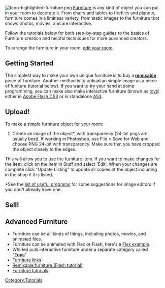 [[Image:Icon-highlighted-furniture.png|left]] [[Furniture]] is any kind of object you can put in your room to decorate it.  From chairs and tables to fireflies and planets, furniture comes in a limitless variety, from static images to the furniture that shows photos, movies, and are interactive.  

Follow the tutorials below for both step-by-step guides to the basics of Furniture creation and helpful techniques for more advanced creators.

To arrange the furniture in your room, [[edit your room]].

== Getting Started == 
The simplest way to make your own unique furniture is to buy a '''[[remixable item|remixable]]''' piece of furniture. Another method is to upload an simple image as a piece of funiture (tutorial below).  If you want to try your hand at some programming, you can make also make interactive furniture (known as [[create toys|toys]]) either in [[Adobe Flash CS3]] or in standalone [[AS3]].

== Upload! ==
To make a simple furniture object for your room:
# Create an image of the object*, with transparency (24-bit pngs are usually best). If working in Photoshop, use File > Save for Web and choose PNG 24-bit with transparency. Make sure that you have cropped the object closely to the edges.
{{:Upload/Furniture}}

This will allow you to use the furniture item. If you want to make changes for the item, click on the item in Stuff and select 'Edit'. When your changes are complete click "Update Listing" to update all copies of the object including in the shop if it is listed.

<nowiki>*</nowiki>See the [[List_of_useful_programs#Raster_Graphics|list of useful programs]] for some suggestions for image editors if you don't already have one.

== Sell! ==
{{listing|furniture|furniture|Furniture|attribute}}

== Advanced Furniture ==
* Furniture can be all kinds of things, including photos, movies, and animated files. 
* Furniture can be animated with Flex or Flash, here's a [[Furniture (ActionScript tutorial)|Flex example]].
* Whirled puts interactive furniture under a separate category called "'''[[create toys|Toys]]'''".
* [[Furniture links]]
* [[Remixable furniture (Flash tutorial)]]
* [[:Category:Furniture tutorials|Furniture tutorials]]

[[Category:Tutorials]]